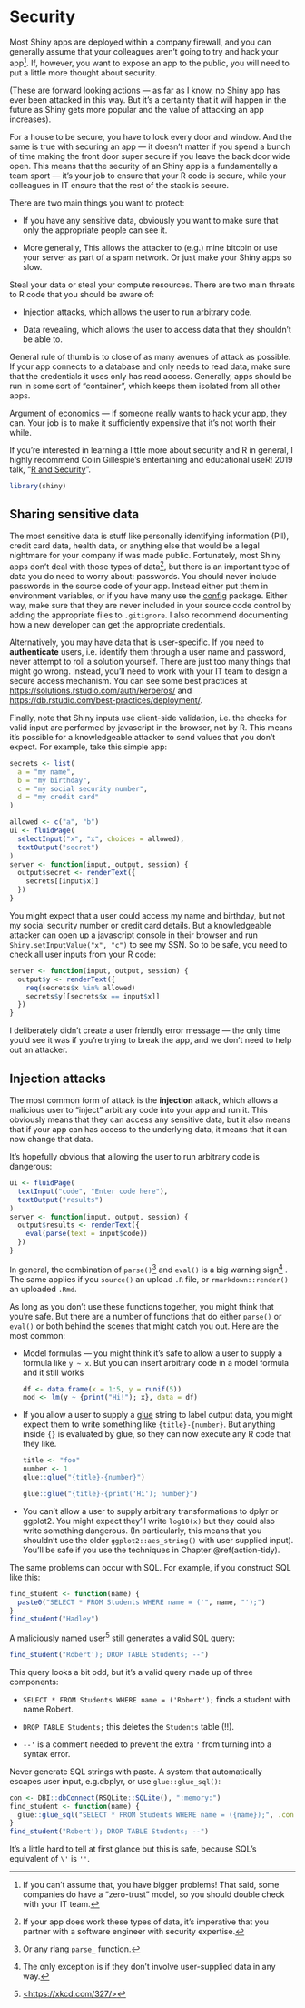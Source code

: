 # Security {#scaling-security}

Most Shiny apps are deployed within a company firewall, and you can generally assume that your colleagues aren't going to try and hack your app[^scaling-safety-1].
If, however, you want to expose an app to the public, you will need to put a little more thought about security.

[^scaling-safety-1]: If you can't assume that, you have bigger problems!
    That said, some companies do have a "zero-trust" model, so you should double check with your IT team.

(These are forward looking actions --- as far as I know, no Shiny app has ever been attacked in this way. But it's a certainty that it will happen in the future as Shiny gets more popular and the value of attacking an app increases).

For a house to be secure, you have to lock every door and window.
And the same is true with securing an app --- it doesn't matter if you spend a bunch of time making the front door super secure if you leave the back door wide open.
This means that the security of an Shiny app is a fundamentally a team sport --- it's your job to ensure that your R code is secure, while your colleagues in IT ensure that the rest of the stack is secure.

There are two main things you want to protect:

-   If you have any sensitive data, obviously you want to make sure that only the appropriate people can see it.

-   More generally, This allows the attacker to (e.g.) mine bitcoin or use your server as part of a spam network.
    Or just make your Shiny apps so slow.

Steal your data or steal your compute resources.
There are two main threats to R code that you should be aware of:

-   Injection attacks, which allows the user to run arbitrary code.

-   Data revealing, which allows the user to access data that they shouldn't be able to.

General rule of thumb is to close of as many avenues of attack as possible.
If your app connects to a database and only needs to read data, make sure that the credentials it uses only has read access.
Generally, apps should be run in some sort of "container", which keeps them isolated from all other apps.

Argument of economics --- if someone really wants to hack your app, they can.
Your job is to make it sufficiently expensive that it's not worth their while.

If you're interested in learning a little more about security and R in general, I highly recommend Colin Gillespie's entertaining and educational useR!
2019 talk, "[R and Security](https://www.youtube.com/watch?v=5odJxZj9LE4)".

```r
library(shiny)
```

## Sharing sensitive data

The most sensitive data is stuff like personally identifying information (PII), credit card data, health data, or anything else that would be a legal nightmare for your company if was made public.
Fortunately, most Shiny apps don't deal with those types of data[^scaling-safety-2], but there is an important type of data you do need to worry about: passwords.
You should never include passwords in the source code of your app.
Instead either put them in environment variables, or if you have many use the [config](https://github.com/rstudio/config) package.
Either way, make sure that they are never included in your source code control by adding the appropriate files to `.gitignore`. I also recommend documenting how a new developer can get the appropriate credentials.

[^scaling-safety-2]: If your app does work these types of data, it's imperative that you partner with a software engineer with security expertise.

Alternatively, you may have data that is user-specific.
If you need to **authenticate** users, i.e. identify them through a user name and password, never attempt to roll a solution yourself.
There are just too many things that might go wrong.
Instead, you'll need to work with your IT team to design a secure access mechanism.
You can see some best practices at <https://solutions.rstudio.com/auth/kerberos/> and <https://db.rstudio.com/best-practices/deployment/>.

Finally, note that Shiny inputs use client-side validation, i.e. the checks for valid input are performed by javascript in the browser, not by R.
This means it's possible for a knowledgeable attacker to send values that you don't expect.
For example, take this simple app:

```r
secrets <- list(
  a = "my name",
  b = "my birthday",
  c = "my social security number", 
  d = "my credit card"
)

allowed <- c("a", "b")
ui <- fluidPage(
  selectInput("x", "x", choices = allowed),
  textOutput("secret")
)
server <- function(input, output, session) {
  output$secret <- renderText({
    secrets[[input$x]]
  })
}
```

You might expect that a user could access my name and birthday, but not my social security number or credit card details.
But a knowledgeable attacker can open up a javascript console in their browser and run `Shiny.setInputValue("x", "c")` to see my SSN.
So to be safe, you need to check all user inputs from your R code:

```r
server <- function(input, output, session) {
  output$y <- renderText({
    req(secrets$x %in% allowed)
    secrets$y[[secrets$x == input$x]]
  })
}
```

I deliberately didn't create a user friendly error message --- the only time you'd see it was if you're trying to break the app, and we don't need to help out an attacker.

## Injection attacks

The most common form of attack is the **injection** attack, which allows a malicious user to "inject" arbitrary code into your app and run it.
This obviously means that they can access any sensitive data, but it also means that if your app can has access to the underlying data, it means that it can now change that data.

It's hopefully obvious that allowing the user to run arbitrary code is dangerous:

```r
ui <- fluidPage(
  textInput("code", "Enter code here"),
  textOutput("results")
)
server <- function(input, output, session) {
  output$results <- renderText({
    eval(parse(text = input$code))
  })
}
```

In general, the combination of `parse()`[^scaling-safety-3] and `eval()` is a big warning sign[^scaling-safety-4]
. The same applies if you `source()` an upload `.R` file, or `rmarkdown::render()` an uploaded `.Rmd`.

[^scaling-safety-3]: Or any rlang `parse_` function.

[^scaling-safety-4]: The only exception is if they don't involve user-supplied data in any way.

As long as you don't use these functions together, you might think that you're safe.
But there are a number of functions that do either `parse()` or `eval()` or both behind the scenes that might catch you out.
Here are the most common:

-   Model formulas --- you might think it's safe to allow a user to supply a formula like `y ~ x`.
    But you can insert arbitrary code in a model formula and it still works

    ```r
    df <- data.frame(x = 1:5, y = runif(5))
    mod <- lm(y ~ {print("Hi!"); x}, data = df)
    ```

-   If you allow a user to supply a [glue](http://glue.tidyverse.org/) string to label output data, you might expect them to write something like `{title}-{number}`.
    But anything inside `{}` is evaluated by glue, so they can now execute any R code that they like.

    ```r
    title <- "foo"
    number <- 1
    glue::glue("{title}-{number}")

    glue::glue("{title}-{print('Hi'); number}")
    ```

-   You can't allow a user to supply arbitrary transformations to dplyr or ggplot2.
    You might expect they'll write `log10(x)` but they could also write something dangerous.
    (In particularly, this means that you shouldn't use the older `ggplot2::aes_string()` with user supplied input).
    You'll be safe if you use the techniques in Chapter \@ref(action-tidy).

The same problems can occur with SQL.
For example, if you construct SQL like this:

```r
find_student <- function(name) {
  paste0("SELECT * FROM Students WHERE name = ('", name, "');")
}
find_student("Hadley")
```

A maliciously named user[^scaling-safety-5] still generates a valid SQL query:

[^scaling-safety-5]: [<https://xkcd.com/327/>](https://xkcd.com/327/){.uri}

```r
find_student("Robert'); DROP TABLE Students; --")
```

This query looks a bit odd, but it's a valid query made up of three components:

-   `SELECT * FROM Students WHERE name = ('Robert');` finds a student with name Robert.

-   `DROP TABLE Students;` this deletes the `Students` table (!!).

-   `--'` is a comment needed to prevent the extra `'` from turning into a syntax error.

Never generate SQL strings with paste.
A system that automatically escapes user input, e.g.dbplyr, or use `glue::glue_sql()`:

```r
con <- DBI::dbConnect(RSQLite::SQLite(), ":memory:")
find_student <- function(name) {
  glue::glue_sql("SELECT * FROM Students WHERE name = ({name});", .con = con)
}
find_student("Robert'); DROP TABLE Students; --")
```

It's a little hard to tell at first glance but this is safe, because SQL's equivalent of `\'` is `''`.
